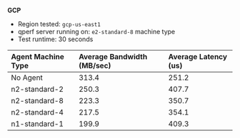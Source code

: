 **GCP**

- Region tested: `gcp-us-east1`
- qperf server running on: `e2-standard-8` machine type
- Test runtime: 30 seconds

| Agent Machine Type | Average Bandwidth (MB/sec) | Average Latency (us) |
| :----------------- | :------------------------- | :------------------- |
| No Agent           | 313.4                      | 251.2                |
| n2-standard-2      | 250.3                      | 407.7                |
| n2-standard-8      | 223.3                      | 350.7                |
| n2-standard-4      | 217.5                      | 354.1                |
| n1-standard-1      | 199.9                      | 409.3                |
